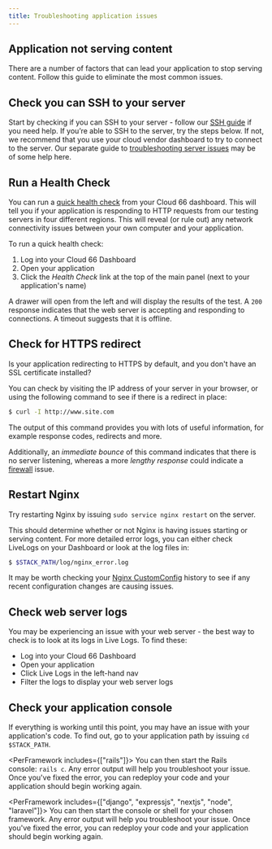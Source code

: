 ```yaml
---
title: Troubleshooting application issues
---
```


## Application not serving content

There are a number of factors that can lead your application to stop serving content. Follow this guide to eliminate the most common issues.

## Check you can SSH to your server

Start by checking if you can SSH to your server - follow our [SSH guide](/docs/servers/ssh-to-server) if you need help. If you’re able to SSH to the server, try the steps below. If not, we recommend that you use your cloud vendor dashboard to try to connect to the server. Our separate guide to [troubleshooting server issues](/docs/servers/troubleshooting-server-connection) may be of some help here. 

## Run a Health Check

You can run a [quick health check](/docs/servers/application-health-checks#global-availability-checks) from your Cloud 66 dashboard. This will tell you if your application is responding to HTTP requests from our testing servers in four different regions. This will reveal (or rule out) any network connectivity issues between your own computer and your application.

To run a quick health check:

1. Log into your Cloud 66 Dashboard 
2. Open your application
3. Click the *Health Check* link at the top of the main panel (next to your application's name) 

A drawer will open from the left and will display the results of the test. A `200` response indicates that the web server is accepting and responding to connections. A timeout suggests that it is offline.  

## Check for HTTPS redirect

Is your application redirecting to HTTPS by default, and you don't have an SSL certificate installed?

You can check by visiting the IP address of your server in your browser, or using the following command to see if there is a redirect in place:

```bash
$ curl -I http://www.site.com
```

The output of this command provides you with lots of useful information, for example response codes, redirects and more. 

Additionally, an *immediate bounce* of this command indicates that there is no server listening, whereas a more *lengthy response* could indicate a [firewall](/docs/security/firewall-rule) issue.

## Restart Nginx

Try restarting Nginx by issuing `sudo service nginx restart` on the server.

This should determine whether or not Nginx is having issues starting or serving content. For more detailed error logs, you can either check LiveLogs on your Dashboard or look at the log files in:

```bash
$ $STACK_PATH/log/nginx_error.log
```

It may be worth checking your [Nginx CustomConfig](/docs/custom-config/custom-config#accessing-custom-config) history to see if any recent configuration changes are causing issues.

## Check web server logs

You may be experiencing an issue with your web server - the best way to check is to look at its logs in Live Logs. To find these:

- Log into your Cloud 66 Dashboard
- Open your application
- Click Live Logs in the left-hand nav
- Filter the logs to display your web server logs

## Check your application console

If everything is working until this point, you may have an issue  with your application's code. To find out, go to your application path by issuing `cd $STACK_PATH`.

<PerFramework includes={["rails"]}>
You can then start the Rails console: `rails c`. Any error output will help you troubleshoot your issue. Once you've fixed the error, you can redeploy your code and your application should begin working again.
</PerFramework>

<PerFramework includes={["django", "expressjs", "nextjs", "node", "laravel"]}>
You can then start the console or shell for your chosen framework. Any error output will help you troubleshoot your issue. Once you've fixed the error, you can redeploy your code and your application should begin working again.
</PerFramework>